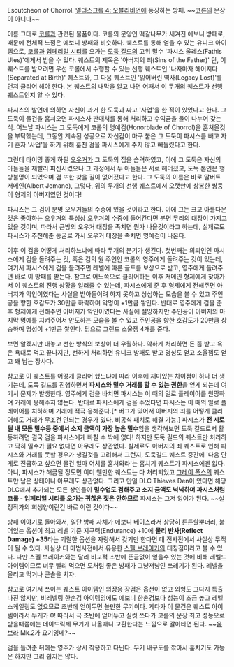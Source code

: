 Escutcheon of Chorrol. [[엘더스크롤 4: 오블리비언]]에 등장하는 방패. ~~[[코른]]의 문장이 아니다~~

이름 그대로 [[코롤]]과 관련된 물품이다. 코롤의 문양인 떡갈나무가 새겨진 에보니 방패로, 때문에 전체적 느낌은 에보니 방패와 비슷하다. 퀘스트를 통해 얻을 수 있는 유니크 아이템으로, [[코롤]]과 [[임페리얼 시티]]를 오가는 [[도둑 길드]]의 고위 밀수 '파시스 울레스(Fathis Ules)'에게서 받을 수 있다. 퀘스트의 제목은 '아버지의 죄(Sins of the Father)' 단, 이 퀘스트를 받으려면 우선 코롤에서 수행할 수 있는 선행 퀘스트인 '나자마자 헤어지다(Separated at Birth)' 퀘스트와, 그 다음 퀘스트인 '잃어버린 역사(Legacy Lost)'를 먼저 클리어 해야 한다. 본 퀘스트의 내막을 알고 나면 어째서 이 두개의 퀘스트가 선행 퀘스트인지 알 수 있다.

파시스의 발언에 의하면 자신이 과거 한 도둑과 짜고 '사업'을 한 적이 있었다고 한다. 그 도둑이 물건을 훔쳐오면 파시스사 판매처를 통해 처리하고 수익금을 둘이 나누어 갖는 식. 어느날 파시스는 그 도둑에게 코롤의 명예검(Honorblade of Chorrol)을 훔쳐올것을 부탁했는데, 그동안 계속된 성공으로 자신감이 마구 붙은 그 도둑이 파시스를 빼고 자기 혼자 '사업'을 하기 위해 훔친 검을 파시스에게 주지 않고 빼돌렸다고 한다.

그런데 타이밍 좋게 하필 [[오우거]]가 그 도둑의 집을 습격하였고, 이에 그 도둑은 자신의 아들들을 재빨리 피신시켰으나 그 과정에서 두 아들들은 서로 헤어졌고, 도둑 본인은 행방불명이 되었으며 검 또한 찾을 길이 없어졌다고 한다. 그 도둑의 이름은 바로 알버트 저메인(Albert Jemane), 그렇다, 위의 두개의 선행 퀘스트에서 오랫만에 상봉한 쌍둥이 형제의 아버지였던 것이다!

파시스는 그 검이 분명 오우거들의 수중에 있을 것이라고 한다. 이에 그는 크고 아름다운것은 좋아하는 오우거의 특성상 오우거의 수중에 들어간다면 분면 무리의 대장이 가지고 있을 것이며, 따라서 근방의 오우거 대장을 족치면 뭔가 나올것이라고 하는데, 실제로도 파시스가 추천해준 동굴로 가서 오우거 대장을 족치면 명예검이 나온다.

이후 이 검을 어떻게 처리하느냐에 따라 두개의 분기가 생긴다. 첫번째는 의뢰인인 파시스에게 검을 돌려주는 것, 혹은 검의 원 주인인 코롤의 영주에게 돌려주는 것이 있는데, 여기서 파시스에게 검을 돌려주면 레벨에 따른 골드를 보상으로 받고, 영주에게 돌려주면 바로 이 방패를 받는다. 참고로 어느쪽으로 클리어하든 이후 저메인 형제에게 찾아가서 이 퀘스트의 진행 상황을 일러줄 수 있는데, 파시스에게 준 후 형제에게 전해주면 아버지가 악인이였다는 사실을 받아들이려 하지 못하고 상심하는 모습을 볼 수 있고 주인공을 향한 호감도가 30만큼 하락하며 악명이 +1만큼 쌓인다. 반대로 영주에게 검을 준 후 형제에게 전해주면 아버지가 악인이였다는 사실에 절망하지만 주인공이 아버지의 마지막 명예를 지켜주어서 안도하는 모습을 볼 수 있고 주인공을 향한 호감도가 20만큼 상승하며 명성이 +1만큼 쌓인다. 덤으로 그랜드 소울젬 4개를 준다.

보면 알겠지만 대놓고 선한 방식의 보상이 더 우월하다. 악하게 처리하면 돈 좀 받고 욕은 욕대로 먹고 끝나지만, 선하게 처리하면 유니크 방패도 받고 명성도 얻고 소울젬도 얻고 꽤 남는 장사다.

참고로 이 퀘스트를 어떻게 클리어 했느냐에 따라 이후에 재미있는 차이점이 하나 더 생기는데, 도둑 길드를 진행하면서 '''파시스와 밀수 거래를 할 수 있는 권한'''을 얻게 되는데 여기서 문제가 발생한다. 영주에게 검을 바치면 파시스는 이 때의 일로 플레이어를 원망하며 거래에 응해주지 않는다. 반대로 파시스에게 검을 주었다면 파시스는 이 때의 일로 플레이어를 치하하며 거래에 적극 응해준다.[* 버그가 있어서 아버지의 죄를 어떻게 클리어해도 거래가 무조건 안되는 경우가 있다. 비공식 패치로 해결 가능.] 파시스가 '''전 시로딜 내 모든 밀수등 중에서 소지 금액이 가장 높은 밀수'''임을 생각해보면 도둑 길드로서 활동하려면 결국 검을 파시스에게 바칠 수 밖에 없다! 하지만 도둑 길드의 퀘스트만 처리하고 딱히 밀수가 필요 없다면 아무래도 상관없다. 실제로도 아버지의 죄 퀘스트로 인해 파시스와 거래를 못할 경우가 생길것을 고려해서 그런지, 도둑길드 퀘스트 중간에 '다음 단계로 진급하고 싶으면 물건 얼마 어치를 훔쳐와라'는 훔치기 퀘스트가 파시스에겐 없다. 아니, 파시스가 해금될 정도면 이미 웬만한 퀘스트는 다 처리되었고 [[그레이 폭스]]의 퀘스트만 남은 상태이니 아무래도 상관없다. 그리고 만일 DLC Thieves Den이 있다면 해당 DLC에서 추가되는 모든 상인들이 '''밀수업도 겸해주고 소지 금액도 넉넉하며 파시스처럼 코롤 - 임페리얼 시티를 오가는 귀찮은 짓은 안하므로''' 파시스는 그저 잉여가 된다. ~~설정작가의 희생양이란건 바로 이런 것이다~~

방패 이야기로 돌아와서, 일단 방패 자체가 에보니 베이스라서 상당히 튼튼할뿐더러, 붙어있는 옵션이 최고 레벨 기준 지구력(Endurance) +10에 '''물리 반사(Reflect Damage) +35'''라는 괴랄한 옵션을 자랑해서 갖기만 한다면 대 전사전에서 사실상 무적이 될 수 있다. 사실상 대 마법사전에서 유용한 [[스펠 브레이커]]의 대칭점이라고 볼 수 있다. 다만 스펠 브레이커와는 달리 비교적 초반에 뜬금없이 얻을수 있는 것에 비해 레벨드 아이템이므로 너무 빨리 먹으면 모처럼 좋은 방패가 그냥저냥인 쓰레기가 된다. 레벨을 올리고 먹거나 콘솔을 치자.

참고로 여기서 쓰이는 퀘스트 아이템인 의장용 장검은 옵션이 없고 외형도 그다지 특출나진 않지만, 비레벨링 한손검 아이템임에도 에보니 한손검보다 성능이 조금 높고 레벨 스케일링도 없으므로 초반에 얻어두면 쓸만한 무기이다. 게다가 이 물건은 퀘스트 아이템이라서 무게가 0! 따라서 극 초반에 얻어두고 실컷 쓰다가 코롤의 문장 최고 성능으로 받을때쯤에는 데이드릭제 무기가 나올때니 교환한다는 느낌으로 갈아타면 된다. ~~[[움브라]] Mk.2가 요기잉네?~~

검을 돌려준 뒤에는 영주가 상시 착용하고 다닌다. 무기 내구도를 깎아서 훔치기도 가능은 하지만 그리 쉽지는 않다.
